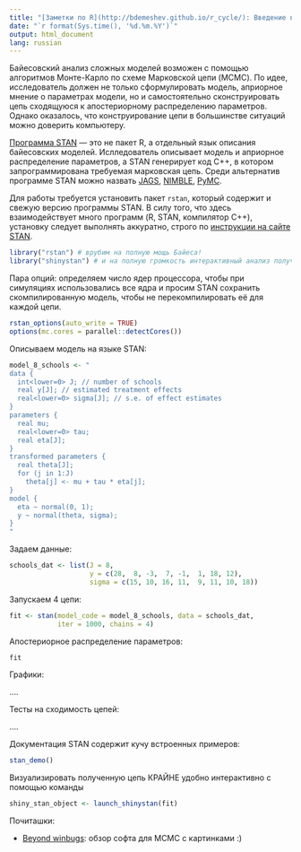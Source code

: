 ```yaml
---
title: "[Заметки по R](http://bdemeshev.github.io/r_cycle/): Введение в STAN"
date: "`r format(Sys.time(), '%d.%m.%Y')`"
output: html_document
lang: russian
---
```


Байесовский анализ сложных моделей возможен с помощью алгоритмов Монте-Карло по схеме Марковской цепи (MCMC). По идее, исследователь должен не только сформулировать модель, априорное мнение о параметрах модели, но и самостоятельно сконструировать цепь сходящуюся к апостериорному распределению параметров. Однако оказалось, что конструирование цепи в большинстве ситуаций можно доверить компьютеру. 

[Программа STAN](http://mc-stan.org/) --- это не пакет R, а отдельный язык описания байесовских моделей. Ислледователь описывает модель и априорное распределение параметров, а STAN генерирует код C++, в котором запрограммирована требуемая марковская цепь. Среди альтернатив программе STAN можно назвать [JAGS](http://mcmc-jags.sourceforge.net/), [NIMBLE](http://r-nimble.org/), [PyMC](https://pymc-devs.github.io/pymc/).  

Для работы требуется установить пакет `rstan`, который содержит и свежую версию программы STAN. В силу того, что здесь взаимодействует много программ (R, STAN, компилятор C++), установку следует выполнять аккуратно, строго по [инструкции на сайте STAN](https://github.com/stan-dev/rstan/wiki/RStan-Getting-Started).

```r
library("rstan") # врубим на полную мощь Байеса!
library("shinystan") # и на полную громкость интерактивный анализ полученной цепи
```

Пара опций: определяем число ядер процессора, чтобы при симуляциях использовались все ядра и просим STAN сохранить скомпилированную модель, чтобы не перекомпилировать её для каждой цепи.
```r
rstan_options(auto_write = TRUE)
options(mc.cores = parallel::detectCores())
```

Описываем модель на языке STAN:
```r
model_8_schools <- "
data {
  int<lower=0> J; // number of schools 
  real y[J]; // estimated treatment effects
  real<lower=0> sigma[J]; // s.e. of effect estimates 
}
parameters {
  real mu; 
  real<lower=0> tau;
  real eta[J];
}
transformed parameters {
  real theta[J];
  for (j in 1:J)
    theta[j] <- mu + tau * eta[j];
}
model {
  eta ~ normal(0, 1);
  y ~ normal(theta, sigma);
}
"
```

Задаем данные:
```r
schools_dat <- list(J = 8, 
                    y = c(28,  8, -3,  7, -1,  1, 18, 12),
                    sigma = c(15, 10, 16, 11,  9, 11, 10, 18))
```


Запускаем 4 цепи:
```r
fit <- stan(model_code = model_8_schools, data = schools_dat, 
            iter = 1000, chains = 4)
```


Апостериорное распределение параметров:
```r
fit
```


Графики:

....


Тесты на сходимость цепей:

....


Документация STAN содержит кучу встроенных примеров:
```r
stan_demo()
```


Визуализировать полученную цепь КРАЙНЕ удобно интерактивно с помощью команды 
```r
shiny_stan_object <- launch_shinystan(fit)
```


Почиташки:

* [Beyond winbugs](https://medschool.vanderbilt.edu/cqs/files/cqs/fonnesbeck_cqs_presentation_bashar.pdf): обзор софта для MCMC с картинками :)





